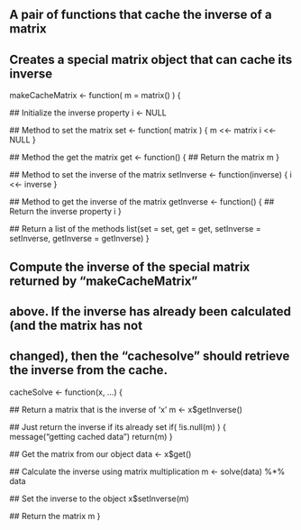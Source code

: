## A pair of functions that cache the inverse of a matrix


## Creates a special matrix object that can cache its inverse
makeCacheMatrix <- function( m = matrix() ) {
  
  ## Initialize the inverse property
  i <- NULL
  
  ## Method to set the matrix
  set <- function( matrix ) {
    m <<- matrix
    i <<- NULL
  }
  
  ## Method the get the matrix
  get <- function() {
    ## Return the matrix
    m
  }
  
  ## Method to set the inverse of the matrix
  setInverse <- function(inverse) {
    i <<- inverse
  }
  
  ## Method to get the inverse of the matrix
  getInverse <- function() {
    ## Return the inverse property
    i
  }
  
  ## Return a list of the methods
  list(set = set, get = get,
       setInverse = setInverse,
       getInverse = getInverse)
}


## Compute the inverse of the special matrix returned by "makeCacheMatrix"
## above. If the inverse has already been calculated (and the matrix has not
## changed), then the "cachesolve" should retrieve the inverse from the cache.
cacheSolve <- function(x, ...) {
  
  ## Return a matrix that is the inverse of 'x'
  m <- x$getInverse()
  
  ## Just return the inverse if its already set
  if( !is.null(m) ) {
    message("getting cached data")
    return(m)
  }
  
  ## Get the matrix from our object
  data <- x$get()
  
  ## Calculate the inverse using matrix multiplication
  m <- solve(data) %*% data
  
  ## Set the inverse to the object
  x$setInverse(m)
  
  ## Return the matrix
  m
}
```r

```

